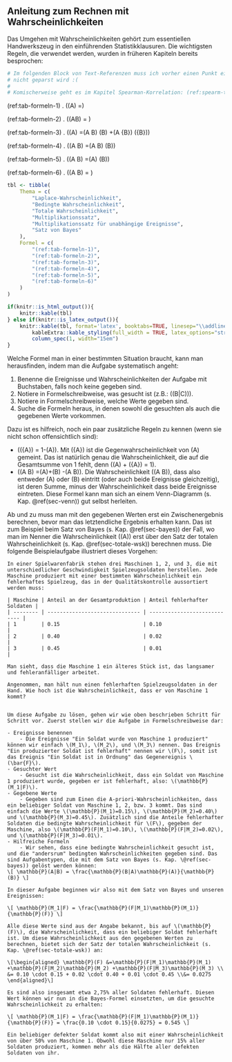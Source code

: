 ## Anleitung zum Rechnen mit Wahrscheinlichkeiten {#sec-wsk-rechenregeln}

Das Umgehen mit Wahrscheinlichkeiten gehört zum essentiellen Handwerkszeug in den einführenden Statistikklausuren. Die wichtigsten Regeln, die verwendet werden, wurden in früheren Kapiteln bereits besprochen:

```r
# Im folgenden Block von Text-Referenzen muss ich vorher einen Punkt einfügen, da eine reine Formel, d.h. eine Zeile die mit \( beginnt,
# nicht geparst wird :(
#
# Komischerweise geht es im Kapitel Spearman-Korrelation: (ref:spearm-txt-bsp2) \(\text{rang}(x_i)\)
```


(ref:tab-formeln-1) . \(\mathbb{P}(A) =\frac{\text{Anzahl der }\mathrm{f\ddot{u}r }A\text{ "}\mathrm{g\ddot{u}nstige}\text{" Ergebnisse}}{\text{Anzahl aller }  \mathrm{m\ddot{o}glichen}\text{ Ergebnisse}}\)

(ref:tab-formeln-2) . \(\mathbb{P}(A\mid B) = \frac{\mathbb{P}(A \cap B)}{\mathbb{P}(B)}\)

(ref:tab-formeln-3) . \(\mathbb{P}(A) =\mathbb{P}(A \mid  B) \cdot \mathbb{P}(B) +\mathbb{P}(A \mid  \bar{B}) \cdot \mathbb{P}(\bar{B})\)

(ref:tab-formeln-4) . \(\mathbb{P}(A \cap B) =\mathbb{P}(A \mid  B) \cdot\mathbb{P}(B)\)

(ref:tab-formeln-5) . \(\mathbb{P}(A \cap B) =\mathbb{P}(A) \cdot\mathbb{P}(B)\)

(ref:tab-formeln-6) . \(\mathbb{P}(A \mid B) = \frac{\mathbb{P}(B \mid A) \cdot\mathbb{P}(A)}{\mathbb{P}(B)}\)


```r
tbl <- tibble(
    Thema = c(
        "Laplace-Wahrscheinlichkeit",
        "Bedingte Wahrscheinlichkeit",
        "Totale Wahrscheinlichkeit",
        "Multiplikationssatz",
        "Multiplikationssatz für unabhängige Ereignisse",
        "Satz von Bayes"
    ),
    Formel = c(
        "(ref:tab-formeln-1)",
        "(ref:tab-formeln-2)",
        "(ref:tab-formeln-3)",
        "(ref:tab-formeln-4)",
        "(ref:tab-formeln-5)",
        "(ref:tab-formeln-6)"
    )
)

if(knitr::is_html_output()){
    knitr::kable(tbl)
} else if(knitr::is_latex_output()){
    knitr::kable(tbl, format='latex', booktabs=TRUE, linesep="\\addlinespace") %>%
        kableExtra::kable_styling(full_width = TRUE, latex_options="striped") %>%
        column_spec(1, width="15em")
}
```


Welche Formel man in einer bestimmten Situation braucht, kann man herausfinden, indem man die Aufgabe systematisch angeht:

1. Benenne die Ereignisse und Wahrscheinlichkeiten der Aufgabe mit Buchstaben, falls noch keine gegeben sind.
2. Notiere in Formelschreibweise, was gesucht ist (z.B.: \(\mathbb{P}(B|C)\)).
3. Notiere in Formelschreibweise, welche Werte gegeben sind.
4. Suche die Formeln heraus, in denen sowohl die gesuchten als auch die gegebenen Werte vorkommen.

Dazu ist es hilfreich, noch ein paar zusätzliche Regeln zu kennen (wenn sie nicht schon offensichtlich sind):

- \(\mathbb{P}(\bar{A}) = 1-\mathbb{P}(A)\). Mit \(\bar{A}\) ist die Gegenwahrscheinlichkeit von \(A\) gemeint. Das ist natürlich genau die Wahrscheinlichkeit, die auf die Gesamtsumme von 1 fehlt, denn \(\mathbb{P}(A) + \mathbb{P}(\bar{A}) = 1\).
- \(\mathbb{P}(A \cup B) =\mathbb{P}(A)+\mathbb{P}(B) -\mathbb{P}(A \cap B)\). Die Wahrscheinlichkeit \(\mathbb{P}(A \cup B)\), dass also entweder \(A\) oder \(B\) eintritt (oder auch beide Ereignisse gleichzeitig), ist deren Summe, minus der Wahrscheinlichkeit dass beide Ereignisse eintreten. Diese Formel kann man sich an einem Venn-Diagramm (s. Kap. \@ref(sec-venn)) gut selbst herleiten.

Ab und zu muss man mit den gegebenen Werten erst ein Zwischenergebnis berechnen, bevor man das letztendliche Ergebnis erhalten kann. Das ist zum Beispiel beim Satz von Bayes (s. Kap. \@ref(sec-bayes)) der Fall, wo man im Nenner die Wahrscheinlichkeit \(\mathbb{P}(A)\) erst über den Satz der totalen Wahrscheinlichkeit (s. Kap. \@ref(sec-totale-wsk)) berechnen muss. Die folgende Beispielaufgabe illustriert dieses Vorgehen:

```exercise

In einer Spielwarenfabrik stehen drei Maschinen 1, 2, und 3, die mit unterschiedlicher Geschwindigkeit Spielzeugsoldaten herstellen. Jede Maschine produziert mit einer bestimmten Wahrscheinlichkeit ein fehlerhaftes Spielzeug, das in der Qualitätskontrolle aussortiert werden muss:

| Maschine | Anteil an der Gesamtproduktion | Anteil fehlerhafter Soldaten |
| -------- | ------------------------------ | ---------------------------- |
| 1        | 0.15                           | 0.10                         |
| 2        | 0.40                           | 0.02                         |
| 3        | 0.45                           | 0.01                         |

Man sieht, dass die Maschine 1 ein älteres Stück ist, das langsamer und fehleranfälliger arbeitet.

Angenommen, man hält nun einen fehlerhaften Spielzeugsoldaten in der Hand. Wie hoch ist die Wahrscheinlichkeit, dass er von Maschine 1 kommt?
    
```

```solution

Um diese Aufgabe zu lösen, gehen wir wie oben beschrieben Schritt für Schritt vor. Zuerst stellen wir die Aufgabe in Formelschreibweise dar:

- Ereignisse benennen
    - Die Ereignisse "Ein Soldat wurde von Maschine 1 produziert" können wir einfach \(M_1\), \(M_2\), und \(M_3\) nennen. Das Ereignis "Ein produzierter Soldat ist fehlerhaft" nennen wir \(F\), somit ist das Ereignis "Ein Soldat ist in Ordnung" das Gegenereignis \(\bar{F}\).
- Gesuchter Wert
    - Gesucht ist die Wahrscheinlichkeit, dass ein Soldat von Maschine 1 produziert wurde, gegeben er ist fehlerhaft, also: \(\mathbb{P}(M_1|F)\).
- Gegebene Werte
    - Gegeben sind zum Einen die A-priori-Wahrscheinlichkeiten, dass ein beliebiger Soldat von Maschine 1, 2, bzw. 3 kommt. Das sind einfach die Werte \(\mathbb{P}(M_1)=0.15\), \(\mathbb{P}(M_2)=0.40\) und \(\mathbb{P}(M_3)=0.45\). Zusätzlich sind die Anteile fehlerhafter Soldaten die bedingte Wahrscheinlichkeit für \(F\), gegeben der Maschine, also \(\mathbb{P}(F|M_1)=0.10\), \(\mathbb{P}(F|M_2)=0.02\), und \(\mathbb{P}(F|M_3)=0.01\).
- Hilfreiche Formeln
    - Wir sehen, dass eine bedingte Wahrscheinlichkeit gesucht ist, und die "andersrum" bedingten Wahrscheinlichkeiten gegeben sind. Das sind Aufgabentypen, die mit dem Satz von Bayes (s. Kap. \@ref(sec-bayes)) gelöst werden können:
\[ \mathbb{P}(A|B) = \frac{\mathbb{P}(B|A)\mathbb{P}(A)}{\mathbb{P}(B)} \]

In dieser Aufgabe beginnen wir also mit dem Satz von Bayes und unseren Ereignissen:

\[ \mathbb{P}(M_1|F) = \frac{\mathbb{P}(F|M_1)\mathbb{P}(M_1)}{\mathbb{P}(F)} \]

Alle diese Werte sind aus der Angabe bekannt, bis auf \(\mathbb{P}(F)\), die Wahrscheinlichkeit, dass ein beliebiger Soldat fehlerhaft ist. Um diese Wahrscheinlichkeit aus den gegebenen Werten zu berechnen, bietet sich der Satz der totalen Wahrscheinlichkeit (s. Kap. \@ref(sec-totale-wsk)) an:

\[\begin{aligned} \mathbb{P}(F) &=\mathbb{P}(F|M_1)\mathbb{P}(M_1) +\mathbb{P}(F|M_2)\mathbb{P}(M_2) +\mathbb{P}(F|M_3)\mathbb{P}(M_3) \\ &= 0.10 \cdot 0.15 + 0.02 \cdot 0.40 + 0.01 \cdot 0.45 \\&= 0.0275 \end{aligned}\]

Es sind also insgesamt etwa 2,75% aller Soldaten fehlerhaft. Diesen Wert können wir nun in die Bayes-Formel einsetzten, um die gesuchte Wahrscheinlichkeit zu erhalten:

\[ \mathbb{P}(M_1|F) = \frac{\mathbb{P}(F|M_1)\mathbb{P}(M_1)}{\mathbb{P}(F)} = \frac{0.10 \cdot 0.15}{0.0275} = 0.545 \]

Ein beliebiger defekter Soldat kommt also mit einer Wahrscheinlichkeit von über 50% von Maschine 1. Obwohl diese Maschine nur 15% aller Soldaten produziert, kommen mehr als die Hälfte aller defekten Soldaten von ihr.

```
